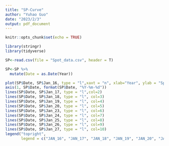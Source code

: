 ```yaml
---
title: "SP-Curve"
author: "Yuhao Guo"
date: "2023/2/3"
output: pdf_document
---
```


```r
knitr::opts_chunk$set(echo = TRUE)
```

```r
library(stringr)
library(tidyverse)
```

```r
SP<-read.csv(file = "Spot_data.csv", header = T)
```

```r
SP<-SP %>%
  mutate(Date = as.Date(Year))
```

```r
plot(SP$Date, SP$Jan_16, type = "l",xaxt = "n", xlab="Year", ylab = "Spot rate", col=1)
axis(1, SP$Date, format(SP$Date, "%Y-%m-%d"))
lines(SP$Date, SP$Jan_17, type = "l",col=2)
lines(SP$Date, SP$Jan_18, type = "l", col=3)
lines(SP$Date, SP$Jan_19, type = "l", col=4)
lines(SP$Date, SP$Jan_20, type = "l", col=5)
lines(SP$Date, SP$Jan_23, type = "l", col=6)
lines(SP$Date, SP$Jan_24, type = "l", col=7)
lines(SP$Date, SP$Jan_25, type = "l", col=8)
lines(SP$Date, SP$Jan_26, type = "l", col=9)
lines(SP$Date, SP$Jan_27, type = "l", col=10)
legend("topright",
       legend = c("JAN_16", "JAN_17", "JAN_18", "JAN_19", "JAN_20", "JAN_23", "JAN_24", "JAN_25", "JAN_26", "JAN_27"),col = c(1,2,3,4,5,6,7,8,9,10), lwd = 2)
```


